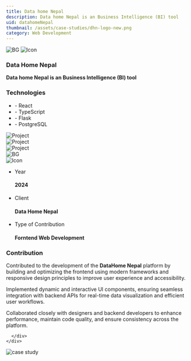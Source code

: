---
title: Data home Nepal
description: Data home Nepal is an Business Intelligence (BI) tool
uid: datahomeNepal
thumbnail: /assets/case-studies/dhn-logo-new.png
category: Web Development
---

<PortfolioHeader media="/assets/case-studies/dhn-logo-new.png" />

<div className="container">
  <div data-aos="zoom-in">
    <div class="d-flex project-infos-wrap shadow-box mb-24">
      <img src="/assets/bg1.png" alt="BG" class="bg-img" />
      <img src="/assets/icons/icon2-2.png" alt="Icon" />
      <div class="project-details-info flex-1">
        <h3>Data Home Nepal</h3>
        <p>
          <b>Data home Nepal is an Business Intelligence (BI) tool</b>
        </p>
      </div>
      <div class="project-details-info flex-1">
        <h3>Technologies</h3>
        <ul>
          <li>- React</li>
          <li>- TypeScript</li>
          <li>- Flask</li>
          <li>- PostgreSQL</li>
        </ul>
      </div>
    </div>
  </div>
  <div class="project-details-2-img mb-24" data-aos="zoom-in">
    <img src="/assets/case-studies/Datahomenepal1.png" alt="Project" />
  </div>
  <div class="row mb-24">
    <div class="col-md-6" data-aos="zoom-in">
      <div class="project-details-3-img">
        <img
          src="/assets/case-studies/Datahomenepal2.png"
          alt="Project"
        />
      </div>
    </div>
    <div class="col-md-6" data-aos="zoom-in">
      <div class="project-details-3-img">
        <img
          src="/assets/case-studies/DatahomeNepal3.png"
          alt="Project"
        />
      </div>
    </div>
  </div>
  <div data-aos="zoom-in">
    <div class="project-about-2 d-flex shadow-box mb-24">
      <img src="/assets/bg1.png" alt="BG" class="bg-img" />
      <div class="left-details">
        <img src="/assets/icons/icon3-2.png" alt="Icon" />
        <ul>
          <li>
            <p>Year</p>
            <h4>2024</h4>
          </li>
          <li>
            <p>Client</p>
            <h4>Data Home Nepal</h4>
          </li>
          <li>
            <p>Type of Contribution</p>
            <h4>Forntend Web Development</h4>
          </li>
        </ul>
      </div>
      <div class="right-details">
       <h3>Contribution</h3>
<p>
  Contributed to the development of the <strong>DataHome Nepal</strong> platform by building and optimizing the frontend using modern frameworks and responsive design principles to improve user experience and accessibility.
</p>
<p>
  Implemented dynamic and interactive UI components, ensuring seamless integration with backend APIs for real-time data visualization and efficient user workflows.
</p>
<p>
  Collaborated closely with designers and backend developers to enhance performance, maintain code quality, and ensure consistency across the platform.
</p>

      </div>
    </div>

  </div>
</div>

<div className="project-details-img" data-aos="zoom-in">
  <img src="/assets/case-studies/datahomenepal4.png" alt="case study" />
</div>

<PortfolioFooter />
